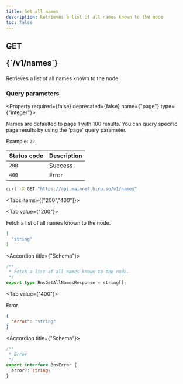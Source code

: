 ```yaml
---
title: Get all names
description: Retrieves a list of all names known to the node
toc: false
---
```




<Root>

<API>

<div className='flex-1'>

<h2 className="not-prose mb-2 inline-flex items-center gap-3 font-mono">
  <div className="rounded-lg border px-1 py-0.5 text-xs font-medium border-green-400/50 bg-green-400/20 text-green-600 dark:text-green-400">
    GET
  </div>
  <p className="text-xs break-words overflow-hidden w-[95%]">{`/v1/names`}</p>
</h2>

Retrieves a list of all names known to the node.

### Query parameters

<Property required={false} deprecated={false} name={"page"} type={"integer"}>

Names are defaulted to page 1 with 100 results. You can query specific page results by using the 'page' query parameter.

<span>Example:  `22`</span>

</Property>

| Status code | Description |
| :----------- | :----------- |
| `200` | Success |
| `400` | Error |

</div>

<APIExample>

```bash title="Terminal"
curl -X GET "https://api.mainnet.hiro.so/v1/names"
```

<Tabs items={["200","400"]}>

<Tab value={"200"}>

Fetch a list of all names known to the node.

```json title="Example response"
[
  "string"
]
```

<Accordions>

<Accordion title={"Schema"}>

```ts
/**
 * Fetch a list of all names known to the node.
 */
export type BnsGetAllNamesResponse = string[];

```

</Accordion>

</Accordions>

</Tab>

<Tab value={"400"}>

Error

```json title="Example response"
{
  "error": "string"
}
```

<Accordions>

<Accordion title={"Schema"}>

```ts
/**
 * Error
 */
export interface BnsError {
  error?: string;
}

```

</Accordion>

</Accordions>

</Tab>

</Tabs>

</APIExample>

</API>

</Root>
